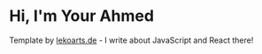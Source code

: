 # Hi, I'm Your Ahmed

Template by [lekoarts.de](https://www.lekoarts.de?utm_source=cara&utm_medium=Starter) - I write about JavaScript and React there!
